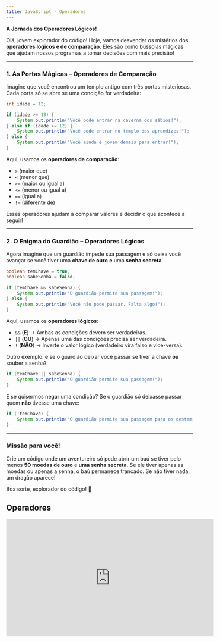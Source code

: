 ```yaml
---
title: JavaScript - Operadores
---
```


**A Jornada dos Operadores Lógicos!**

Olá, jovem explorador do código! Hoje, vamos desvendar os mistérios dos **operadores lógicos e de comparação**. Eles são como bússolas mágicas que ajudam nossos programas a tomar decisões com mais precisão!

---

### **1. As Portas Mágicas – Operadores de Comparação**

Imagine que você encontrou um templo antigo com três portas misteriosas. Cada porta só se abre se uma condição for verdadeira:

```java
int idade = 12;

if (idade >= 18) {
    System.out.println("Você pode entrar na caverna dos sábios!");
} else if (idade >= 12) {
    System.out.println("Você pode entrar no templo dos aprendizes!");
} else {
    System.out.println("Você ainda é jovem demais para entrar!");
}
```

Aqui, usamos os **operadores de comparação**:

- `>` (maior que)
- `<` (menor que)
- `>=` (maior ou igual a)
- `<=` (menor ou igual a)
- `==` (igual a)
- `!=` (diferente de)

Esses operadores ajudam a comparar valores e decidir o que acontece a seguir!

---

### **2. O Enigma do Guardião – Operadores Lógicos**

Agora imagine que um guardião impede sua passagem e só deixa você avançar se você tiver uma **chave de ouro** **e** uma **senha secreta**.

```java
boolean temChave = true;
boolean sabeSenha = false;

if (temChave && sabeSenha) {
    System.out.println("O guardião permite sua passagem!");
} else {
    System.out.println("Você não pode passar. Falta algo!");
}
```

Aqui, usamos os **operadores lógicos**:

- `&&` (**E**) → Ambas as condições devem ser verdadeiras.
- `||` (**OU**) → Apenas uma das condições precisa ser verdadeira.
- `!` (**NÃO**) → Inverte o valor lógico (verdadeiro vira falso e vice-versa).

Outro exemplo: e se o guardião deixar você passar se tiver a chave **ou** souber a senha?

```java
if (temChave || sabeSenha) {
    System.out.println("O guardião permite sua passagem!");
}
```

E se quisermos negar uma condição? Se o guardião só deixasse passar quem **não** tivesse uma chave:

```java
if (!temChave) {
    System.out.println("O guardião permite sua passagem para os destemidos sem chave!");
}
```

---

### **Missão para você!**

Crie um código onde um aventureiro só pode abrir um baú se tiver pelo menos **50 moedas de ouro** e **uma senha secreta**. Se ele tiver apenas as moedas ou apenas a senha, o baú permanece trancado. Se não tiver nada, um dragão aparece!

Boa sorte, explorador do código! 🚀

## Operadores

<iframe
  width="560"
  height="315"
  src="https://www.youtube.com/embed/hZG9ODUdxHo?si=moltDnyrIB9lOj8-"
  title="YouTube video player"
  frameborder="0"
  allow="accelerometer; autoplay; clipboard-write; encrypted-media; gyroscope; picture-in-picture; web-share"
  allowfullscreen
></iframe>
